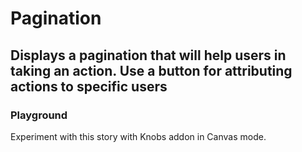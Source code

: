 

<Meta title="Pagination" component={SCPagination} />

# Pagination

## Displays a pagination that will help users in taking an action. Use a button for attributing actions to specific users

<Preview withToolbar>
    <Story name="Basic">
        <SCPagination
            size={5}
            sizes={[5, 10, 20, 50]}
            total={100}
            page={1}
        />
    </Story>
</Preview>

<Props of={SCPagination} />


### Playground

Experiment with this story with Knobs addon in Canvas mode.

<Story name="Playground" decorators={[withKnobs]}>
    <SCPagination
        size={select('size', [10, 20, 50], 10)}
        sizes={array('sizes', [10, 20, 50])}
        total={number('total', 100)}
        page={number('page', 1)}
    />
</Story>
